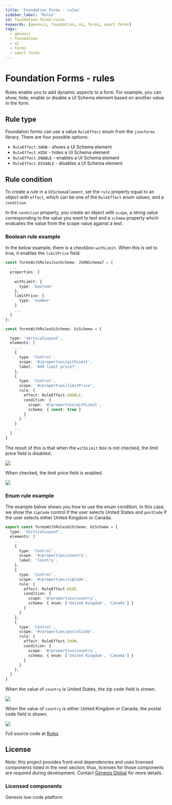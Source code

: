 ---
title: 'Foundation Forms - rules'
sidebar_label: 'Rules'
id: foundation-forms-rules
keywords: [genesis, foundation, ui, forms, smart forms]
tags:
  - genesis
  - foundation
  - ui
  - forms
  - smart forms
---

# Foundation Forms - rules

Rules enable you to add dynamic aspects to a form. For example, you can show, hide, enable or disable a UI Schema element based on another value in the form.

## Rule type

Foundation forms can use a value `RuleEffect` enum from the `jsonforms` library. There are four possible options:

- `RuleEffect.SHOW` - shows a UI Schema element
- `RuleEffect.HIDE` - hides a UI Schema element
- `RuleEffect.ENABLE` - enables a UI Schema element
- `RuleEffect.DISABLE` - disables a UI Schema element

## Rule condition

To create a rule in a `UISchemaElement`, set the `rule` property equal to an object with `effect`, which can be one of the `RuleEffect` enum values, and a `condition`.

In the `condition` property, you create an object with `scope`, a string value corresponding to the value you want to test and a `schema` property which evaluates the value from the scope value against a test.


### Boolean rule example

In the below example, there is a checkbox `withLimit`. When this is set to true, it enables the `limitPrice` field.

```ts
const formsWithRulesJsonSchema: JSONSchema7 = {
  ...
  properties: {
    ...
    withLimit: {
      type: 'boolean'
    },
    limitPrice: {
      type: 'number'
    }
    ...
  }
};

const formsWithRulesUiSchema: UiSchema = {

  type: 'VerticalLayout',
  elements: [
    ...
    {
      type: 'Control',
      scope: '#/properties/withLimit',
      label: 'Add limit price?',
    },
    {
      type: 'Control',
      scope: '#/properties/limitPrice',
      rule: {
        effect: RuleEffect.ENABLE,
        condition: {
          scope: '#/properties/withLimit',
          schema: { const: true }
        }
      }
    }
    ...
  ]
}
```

The result of this is that when the `withLimit` box is not checked, the limit price field is disabled.

![](/img/smart-forms/rules-disabled.png)

When checked, the limit price field is enabled.

![](/img/smart-forms/rules-enabled.png)

### Enum rule example

The example below shows you how to use the enum condition. In this case, we show the `zipCode` control if the user selects United States and `postCode` if the user selects either United Kingdom or Canada.

```ts
export const formsWithRulesUiSchema: UiSchema = {
  type: 'VerticalLayout',
  elements: [
    ...
    {
      type: 'Control',
      scope: '#/properties/country',
      label: 'Country',
    },
    {
      type: 'Control',
      scope: '#/properties/zipCode',
      rule: {
        effect: RuleEffect.HIDE,
        condition: {
          scope: '#/properties/country',
          schema: { enum: ['United Kingdom', 'Canada'] }
        }
      }
    },
    {
      type: 'Control',
      scope: '#/properties/postalCode',
      rule: {
        effect: RuleEffect.SHOW,
        condition: {
          scope: '#/properties/country',
          schema: { enum: ['United Kingdom', 'Canada'] }
        }
      }
    },
  ]
}
```

When the value of `country` is United States, the zip code field is shown.

![](/img/smart-forms/limit-not-checked.png)

When the value of `country` is either United Kingdom or Canada, the postal code field is shown.

![](/img/smart-forms/limit-checked.png)

Full source code at [Rules](https://github.com/genesiscommunitysuccess/form-examples/tree/main/client/src/routes/forms-with-rules)

## License

Note: this project provides front-end dependencies and uses licensed components listed in the next section; thus, licenses for those components are required during development. Contact [Genesis Global](https://genesis.global/contact-us/) for more details.

### Licensed components
Genesis low-code platform
